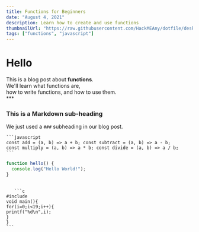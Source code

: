 ```yaml
---
title: Functions for Beginners
date: "August 4, 2021"
description: Learn how to create and use functions
thumbnailUrl: "https://raw.githubusercontent.com/HackMEAny/dotfile/desktop/.config/Wallpapers/001.jpg"
tags: ["functions", "javascript"]
---
```


# Hello

<div>
  This is a blog post about <strong>functions</strong>. <br />
  We'll learn what functions are,
  <br /> how to write functions, and how to use them.
</div>

<hr1 />
***

### This is a Markdown sub-heading

We just used a `###` subheading in our blog post.

    ```javascript
    const add = (a, b) => a + b; const subtract = (a, b) => a - b;
    const multiply = (a, b) => a * b; const divide = (a, b) => a / b;
    ```

```javascript .line-numbers
function hello() {
  console.log("Hello World!");
}
```

<pre className="line-numbers">
  <code className="language-c">
   ```c 
#include<stdio.h>
void main(){
for(i=0;i<19;i++){
printf("%d\n",i);
}
}
```
  </code>
</pre>
